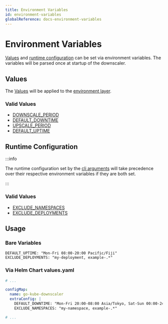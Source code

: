 ```yaml
---
title: Environment Variables
id: environment-variables
globalReference: docs-environment-variables
---
```


# Environment Variables

[Values](ref:docs-values) and [runtime configuration](ref:docs-runtime-configuration) can be set via environment variables.
The variables will be parsed once at startup of the downscaler.

## Values

The [Values](ref:docs-values) will be applied to the [environment layer](ref:docs-layers#environment-layer).

### Valid Values

- [DOWNSCALE_PERIOD](ref:docs-values#downscale-period)
- [DEFAULT_DOWNTIME](ref:docs-values#downtime)
- [UPSCALE_PERIOD](ref:docs-values#upscale-period)
- [DEFAULT_UPTIME](ref:docs-values#uptime)

## Runtime Configuration

:::info

The runtime configuration set by the [cli arguments](ref:docs-arguments#runtime-configuration) will take precedence over their respective environment variables if they are both set.

:::

### Valid Values

- [EXCLUDE_NAMESPACES](ref:docs-runtime-configuration#exclude-namespaces)
- [EXCLUDE_DEPLOYMENTS](ref:docs-runtime-configuration#exclude-deployments)

## Usage

### Bare Variables

```text title=".env"
DEFAULT_UPTIME: "Mon-Fri 08:00-20:00 Pacific/Fiji"
EXCLUDE_DEPLOYMENTS: "my-deployment, example-.*"
```

### Via Helm Chart values.yaml

```yaml title="values.yaml"
# ...

configMap:
  name: go-kube-downscaler
  extraConfig: |
    DEFAULT_DOWNTIME: "Mon-Fri 20:00-08:00 Asia/Tokyo, Sat-Sun 00:00-24:00 Asia/Tokyo"
    EXCLUDE_NAMESPACES: "my-namespace, example-.*"

# ...
```
